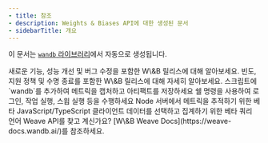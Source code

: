 ```yaml
---
- title: 참조
- description: Weights & Biases API에 대한 생성된 문서
- sidebarTitle: 개요
---
```


이 문서는 [`wandb` 라이브러리](https://github.com/wandb/wandb)에서 자동으로 생성됩니다.

<CardGroup>
  <Card title="릴리스 노트" href="/ref/release-notes/">
    새로운 기능, 성능 개선 및 버그 수정을 포함한 W\&B 릴리스에 대해 알아보세요.
  </Card>

  <Card title="릴리스 정책 및 프로세스" href="/ref/release-notes/release-policies/">
    빈도, 지원 정책 및 수명 종료를 포함한 W\&B 릴리스에 대해 자세히 알아보세요.
  </Card>

  <Card title="Python 라이브러리" href="/ref/python/">
    스크립트에 `wandb`를 추가하여 메트릭을 캡처하고 아티팩트를 저장하세요
  </Card>

  <Card title="명령줄 인터페이스" href="/ref/cli/">
    쉘 명령을 사용하여 로그인, 작업 실행, 스윕 실행 등을 수행하세요
  </Card>

  <Card title="JavaScript 라이브러리" href="/ref/js/">
    Node 서버에서 메트릭을 추적하기 위한 베타 JavaScript/TypeScript 클라이언트
  </Card>

  <Card title="쿼리 패널" href="/ref/query-panel/">
    데이터를 선택하고 집계하기 위한 베타 쿼리 언어
  </Card>
</CardGroup>

<Info>
  Weave API를 찾고 계신가요? [W\&B Weave Docs](https://weave-docs.wandb.ai/)를 참조하세요.
</Info>
